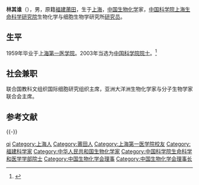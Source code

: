 {{Infobox person
|姓名     = 林其谁
|图像     = 
|图像说明 = 
|出生日期 = {{bda|1937|12|15}}
|出生地   = {{ROC-1928|上海市}}
|死亡日期 = <!-- {{Death date and age|YYYY|MM|DD|YYYY|MM|DD}}（死亡在前，出生在后） -->
|死亡地   = 
|国籍       = {{PRC}}
|籍贯       = [[福建|福建]][[莆田|莆田]]
|别名     = 
|知名于   = 
|职业     = 生物化学家
|母校 = [[上海第一医学院|上海第一医学院]]
}}

'''林其谁'''（{{bd|1937年|12月15日||}}），男，原籍[[福建|福建]][[莆田|莆田]]，生于[[上海|上海]]，[[中华人民共和国|中国]][[生物化学|生物化学]]家，[[中国科学院上海生命科学研究院|中国科学院上海生命科学研究院]]生物化学与细胞生物学研究所[[研究员|研究员]]。

== 生平 ==
1959年毕业于[[上海第一医学院|上海第一医学院]]。2003年当选为[[中国科学院院士|中国科学院院士]]。<ref>{{Cite web|title=院士信息·生命科学和医学学部·林其谁|url=http://sourcedb.cas.cn/sourcedb_ad_cas/zw2/ysxx/smkxhyxxb/|accessdate=|work=中国科学院学部与院士|archiveurl=https://web.archive.org/web/20131216133759/http://sourcedb.cas.cn/sourcedb_ad_cas/zw2/ysxx/smkxhyxxb/|archivedate=2013-12-16}}</ref>

== 社会兼职 ==
联合国教科文组织国际细胞研究组织主席，亚洲大洋洲生物化学家与分子生物学家联合会主席。

== 参考文献 ==
{{Reflist}}

{{-}}
{{中国科学院生命科学和医学学部院士}}
{{福建籍科学院院士}}
{{Navboxes
| title  = 林其谁在[[中国生物化学与分子生物学会|中国生物化学与分子生物学会]]的职务
| list1  =
{{中国生物化学会第二届理事会}}
{{中国生物化学会第三届理事会}}
{{中国生物化学会第四届理事会}}
}}

{{normdaten}}
{{DEFAULTSORT:Lin qishei}}
[[Category:林姓|qi]]
[[Category:上海人|Category:上海人]]
[[Category:莆田人|Category:莆田人]]
[[Category:上海第一医学院校友|Category:上海第一医学院校友]]
[[Category:福建科学家|Category:福建科学家]]
[[Category:中华人民共和国生物化学家|Category:中华人民共和国生物化学家]]
[[Category:中国科学院生命科学和医学学部院士|Category:中国科学院生命科学和医学学部院士]]
[[Category:中国生物化学会理事|Category:中国生物化学会理事]]
[[Category:中国生物化学会理事长|Category:中国生物化学会理事长]]

{{中国科学家小作品}}